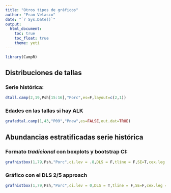```yaml
---
title: "Otros tipos de gráficos"
author: "Fran Velasco"
date: "`r Sys.Date()`"
output:
  html_document:
    toc: true
    toc_float: true
    theme: yeti
---
```


```r
library(CampR)
```

 Distribuciones de tallas
---------------

### Serie histórica:

```r
dtall.camp(2,19,Psh[15:16],"Porc",es=F,layout=c(2,1))
```

### Edades en las tallas si hay ALK

```r
grafedtal.camp(1,43,"P09","Pnew",es=FALSE,out.dat=TRUE)
```

 Abundancias estratificadas serie histórica 
----------------

### Formato _tradicional_ con boxplots y bootstrap CI:
 
```r
grafhistbox(1,79,Psh,"Porc",ci.lev = .8,DLS = F,tline = F,SE=T,cex.leg = .8)
```
 
### Gráfico con el DLS 2/5 approach
```r
grafhistbox(1,79,Psh,"Porc",ci.lev = 0,DLS = T,tline = F,SE=F,cex.leg = .8)
```

